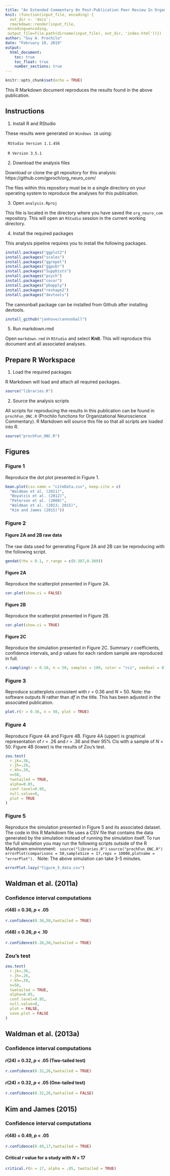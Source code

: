 ```yaml
---
title: "An Extended Commentary On Post-Publication Peer Review In Organizational Neuroscience"
knit: (function(input_file, encoding) {
  out_dir <- 'docs';
  rmarkdown::render(input_file,
 encoding=encoding,
 output_file=file.path(dirname(input_file), out_dir, 'index.html'))})
author: "Guy A. Prochilo"
date: "February 10, 2019"
output:
  html_document:
    toc: true
    toc_float: true
    number_sections: true
---
```


```r
knitr::opts_chunk$set(echo = TRUE)
```

This R Markdown document reproduces the results found in the above publication.

## Instructions

1. Install R and RStudio

These results were generated on `Windows 10` using:

&nbsp;
`RStudio Version 1.1.456`

&nbsp;
`R Version 3.5.1`

2. Download the analysis files

Download or clone the git repository for this analysis: https://github.com/gproch/org_neuro_com/
&nbsp;

The files within this repository must be in a single directory on your operating system to reproduce the analyses for this publication.

3. Open `analysis.Rproj`

This file is located in the directory where you have saved the `org_neuro_com` repository. This will open an `RStudio` session in the current working directory.

4. Install the required packages

This analysis pipeline requires you to install the following packages.

```r
install.packages("ggplot2")
install.packages("scales")
install.packages("ggrepel")
install.packages("ggpubr")
install.packages("SuppDists")
install.packages("psych")
install.packages("cocor")
install.packages("pbapply")
install.packages("reshape2")
install.packages("devtools")
```

The cannonball package can be installed from Github after installing devtools.

```r
install_github("janhove/cannonball")
```

5. Run markdown.rmd

Open `markdown.rmd` in `RStudio` and select **Knit**. This will reproduce this document and all associated analyses. 

## Prepare R Workspace

1. Load the required packages

R Markdown will load and attach all required packages.

```r
source("libraries.R")
```

2. Source the analysis scripts

All scripts for reproducing the results in this publication can be found in `prochFun_ONC.R` (Prochilo functions for Organizational Neuroscience Commentary). R Markdown will source this file so that all scripts are loaded into R. 

```r
source("prochFun_ONC.R")
```

## Figures

### Figure 1

Reproduce the dot plot presented in Figure 1. 

```r
bean.plot(csv.name = "citeData.csv", keep.cite = c(
  "Waldman et al. (2011)",
  "Boyatzis et al. (2012)",
  "Peterson et al. (2008)",
  "Waldman et al. (2013; 2015)",
  "Kim and James (2015)"))
```

### Figure 2

#### Figure 2A and 2B raw data

The raw data used for generating Figure 2A and 2B can be reproducing with the following script. 

```r
gendat(rho = 0.1, r.range = c(0.387,0.389))
```

#### Figure 2A

Reproduce the scatterplot presented in Figure 2A. 

```r
cor.plot(show.ci = FALSE)
```

#### Figure 2B

Reproduce the scatterplot presented in Figure 2B.

```r
cor.plot(show.ci = TRUE)
```

#### Figure 2C

Reproduce the simulation presented in Figure 2C. Summary _r_ coefficients, confidence intervals, and _p_ values for each random sample are reproduced in full. 

```r
r.sampling(r = 0.10, n = 50, samples = 100, color = "rci", seedval = 0)
```

### Figure 3

Reproduce scatterplots consistent with _r_ = 0.36 and _N_ = 50. Note: the software outputs _N_ rather than _df_ in the title. This has been adjusted in the associated publication. 

```r
plot.r(r = 0.36, n = 50, plot = TRUE)
```

### Figure 4

Reproduce Figure 4A and Figure 4B. Figure 4A (upper) is graphical representation of _r_ = .26 and _r_ = .36 and their 95% CIs with a sample of _N_ = 50. Figure 4B (lower) is the results of Zou's test. 

```r
zou.test(
  r.jk=.36, 
  r.jh=.26, 
  r.kh=.39, 
  n=50, 
  twotailed = TRUE, 
  alpha=0.05, 
  conf.level=0.95, 
  null.value=0,
  plot = TRUE
)
```

### Figure 5

Reproduce the simulation presented in Figure 5 and its associated dataset. The code in this R Markdown file uses a CSV file that contains the data generated by the simulation instead of running the simulation itself. To run the full simulation you may run the following scripts outside of the R Markdown environment:
&nbsp;
`source("libraries.R")`
`source("prochFun_ONC.R")`
`errorPlot(comparisons = 50,sampleSize = 17,reps = 10000,plotname = "errorPlot")`. 
&nbsp;
Note: The above simulation can take 3-5 minutes.

```r
errorPlot.lazy("figure_5_data.csv")
```

## Waldman et al. (2011a)

### Confidence interval computations

#### _r_(48) = 0.36, _p_ < .05

```r
r.confidence(0.36,50,twotailed = TRUE)
```

####  _r_(48) = 0.26, _p_ < .10

```r
r.confidence(0.26,50,twotailed = TRUE)
```

### Zou's test

```r
zou.test(
  r.jk=.36, 
  r.jh=.26, 
  r.kh=.39, 
  n=50, 
  twotailed = TRUE, 
  alpha=0.05, 
  conf.level=0.95, 
  null.value=0,
  plot = FALSE,
  save.plot = FALSE
)
```


## Waldman et al. (2013a)

### Confidence interval computations

#### _r_(24) = 0.32, _p_ < .05 (Two-tailed test)

```r
r.confidence(0.32,26,twotailed = TRUE)
```

#### _r_(24) = 0.32, _p_ < .05 (One-tailed test)

```r
r.confidence(0.32,26,twotailed = FALSE)
```

## Kim and James (2015)

### Confidence interval computations

#### _r_(48) = 0.49, _p_ < .05

```r
r.confidence(0.49,17,twotailed = TRUE)
```

#### Critical _r_ value for a study with _N_ = 17

```r
critical.r(n = 17, alpha = .05, twotailed = TRUE)
```

